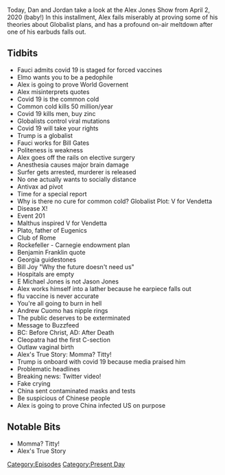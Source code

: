 {{Episode
    | title           = April 2, 2020
    | caption         = [https://knowledgefight.libsyn.com/knowledge-fight-april-2-2020 Listen to this episode on Libsyn]
    | episodeNumber   = 416
    | length          = 02:23:09
    | airDate         = April 6, 2020
    | coverageDate    = April 2, 2020
    | episodeType     = [[:Category:Present Day|Present Day]]
    | appearance      = [[Anthony Fauci]], [[Bill Gates]], [[Thomas Robert Malthus]], [[Plato]], [[Bill Joy]], [[E Michael Jones]], [[Jason Jones]], [[Andrew Cuomo]]
    | previousEpisode = [[415: April 1, 2020]]
    | nextEpisode     = [[417: April 5, 2020]]
}}

{{Stub}}

Today, Dan and Jordan take a look at the Alex Jones Show from April 2, 2020 (baby!) In this installment, Alex fails miserably at proving some of his theories about Globalist plans, and has a profound on-air meltdown after one of his earbuds falls out.

==Tidbits==

*Fauci admits covid 19 is staged for forced vaccines
*Elmo wants you to be a pedophile
*Alex is going to prove World Governent
*Alex misinterprets quotes
*Covid 19 is the common cold
*Common cold kills 50 million/year
*Covid 19 kills men, buy zinc
*Globalists control viral mutations
*Covid 19 will take your rights
*Trump is a globalist
*Fauci works for Bill Gates
*Politeness is weakness
*Alex goes off the rails on elective surgery
*Anesthesia causes major brain damage
*Surfer gets arrested, murderer is released
*No one actually wants to socially distance
*Antivax ad pivot
*Time for a special report
*Why is there no cure for common cold? Globalist Plot: V for Vendetta
*Disease X!
*Event 201
*Malthus inspired V for Vendetta
*Plato, father of Eugenics
*Club of Rome
*Rockefeller - Carnegie endowment plan
*Benjamin Franklin quote
*Georgia guidestones
*Bill Joy "Why the future doesn't need us"
*Hospitals are empty
*E Michael Jones is not Jason Jones
*Alex works himself into a lather because he earpiece falls out
*flu vaccine is never accurate
*You're all going to burn in hell
*Andrew Cuomo has nipple rings
*The public deserves to be exterminated
*Message to Buzzfeed
*BC: Before Christ, AD: After Death
*Cleopatra had the first C-section
*Outlaw vaginal birth
*Alex's True Story: Momma? Titty!
*Trump is onboard with covid 19 because media praised him
*Problematic headlines
*Breaking news: Twitter video!
*Fake crying
*China sent contaminated masks and tests
*Be suspicious of Chinese people
*Alex is going to prove China infected US on purpose

==Notable Bits==

*Momma? Titty!
*Alex's True Story

[[Category:Episodes]]
[[Category:Present Day]]
